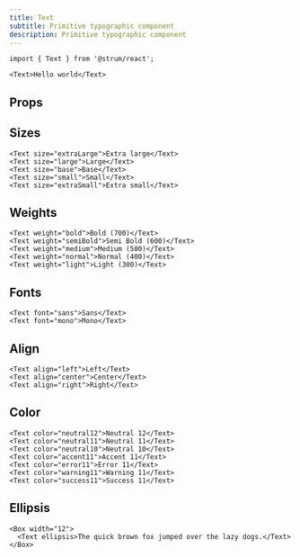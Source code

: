 ```yaml
---
title: Text
subtitle: Primitive typographic component
description: Primitive typographic component
---
```


```tsx
import { Text } from '@strum/react';
```

```tsx live name="simple text component"
<Text>Hello world</Text>
```

## Props

<PropsTable sourceLink={sourceLink} types={types} />

## Sizes

```tsx live name="text component sizes"
<Text size="extraLarge">Extra large</Text>
<Text size="large">Large</Text>
<Text size="base">Base</Text>
<Text size="small">Small</Text>
<Text size="extraSmall">Extra small</Text>
```

## Weights

```tsx live name="text component weights"
<Text weight="bold">Bold (700)</Text>
<Text weight="semiBold">Semi Bold (600)</Text>
<Text weight="medium">Medium (500)</Text>
<Text weight="normal">Normal (400)</Text>
<Text weight="light">Light (300)</Text>
```

## Fonts

```tsx live name="text component fonts"
<Text font="sans">Sans</Text>
<Text font="mono">Mono</Text>
```

## Align

```tsx live name="text component alignment"
<Text align="left">Left</Text>
<Text align="center">Center</Text>
<Text align="right">Right</Text>
```

## Color

```tsx live name="text component colors"
<Text color="neutral12">Neutral 12</Text>
<Text color="neutral11">Neutral 11</Text>
<Text color="neutral10">Neutral 10</Text>
<Text color="accent11">Accent 11</Text>
<Text color="error11">Error 11</Text>
<Text color="warning11">Warning 11</Text>
<Text color="success11">Success 11</Text>
```

## Ellipsis

```tsx live name="text component ellipsis"
<Box width="12">
  <Text ellipsis>The quick brown fox jumped over the lazy dogs.</Text>
</Box>
```
